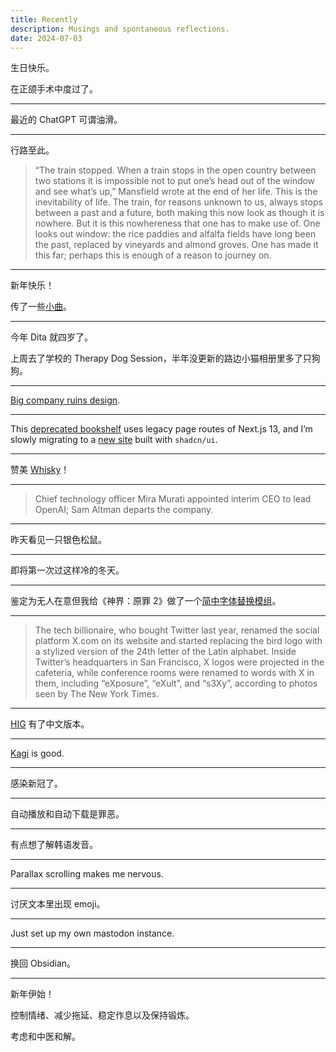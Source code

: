 ```yaml
---
title: Recently
description: Musings and spontaneous reflections.
date: 2024-07-03
---
```


<div className="step">

<DateDistance date="2024-07-03" />

生日快乐。

在正颌手术中度过了。

---

<DateDistance date="2024-03-06" />

最近的 ChatGPT 可谓油滑。

---

<DateDistance date="2024-02-21" />

行路至此。

> “The train stopped. When a train stops in the open country between two stations it is impossible not to put one’s head out of the window and see what’s up,” Mansfield wrote at the end of her life. This is the inevitability of life. The train, for reasons unknown to us, always stops between a past and a future, both making this now look as though it is nowhere. But it is this nowhereness that one has to make use of. One looks out window: the rice paddies and alfalfa fields have long been the past, replaced by vineyards and almond groves. One has made it this far; perhaps this is enough of a reason to journey on.

---

<DateDistance date="2024-02-09" />

新年快乐！

传了一些[小曲](https://untitled.stream/library/project/QRuC1mq18XuP9XW32J2KF)。

---

<DateDistance date="2024-01-21" />

今年 Dita 就四岁了。

上周去了学校的 Therapy Dog Session，半年没更新的路边小猫相册里多了只狗狗。

---

<Date date="2024-01-18" />

[Big company ruins design](https://www.notion.so/blog/introducing-notion-calendar).

---

<Date date="2024-01-08" />

This [deprecated bookshelf](https://library.not.cy/) uses legacy page routes of Next.js 13, and I’m slowly migrating to a [new site](https://neodb.not.cy/) built with `shadcn/ui`.

---

<Date date="2024-01-02" />

赞美 [Whisky](https://getwhisky.app/)！

---

<Date date="2023-11-17" />

> Chief technology officer Mira Murati appointed interim CEO to lead OpenAI; Sam Altman departs the company.

---

<Date date="2023-10-28" />

昨天看见一只银色松鼠。

---

<Date date="2023-10-07" />

即将第一次过这样冷的冬天。

---

<Date date="2023-08-17" />

鉴定为无人在意但我给《神界：原罪 2》做了一个[简中字体替换模组](https://drive.google.com/drive/folders/1lu5aLB3u2Ny7uiNMw0Ykd28IT_Zm85fQ?usp=sharing)。

---

<Date date="2023-07-25" />

> The tech billionaire, who bought Twitter last year, renamed the social platform X.com on its website and started replacing the bird logo with a stylized version of the 24th letter of the Latin alphabet. Inside Twitter’s headquarters in San Francisco, X logos were projected in the cafeteria, while conference rooms were renamed to words with X in them, including “eXposure”, “eXult”, and “s3Xy”, according to photos seen by The New York Times.

---

<Date date="2023-06-15" />

[HIG](https://developer.apple.com/cn/design/human-interface-guidelines) 有了中文版本。

---

<Date date="2023-05-24" />

[Kagi](https://kagi.com/) is good.

---

<Date date="2023-05-10" />

感染新冠了。

---

<Date date="2023-02-23" />

自动播放和自动下载是罪恶。

---

<Date date="2023-02-17" />

有点想了解韩语发音。

---

<Date date="2023-02-13" />

Parallax scrolling makes me nervous.

---

<Date date="2023-02-03" />

讨厌文本里出现 emoji。

---

<Date date="2023-01-28" />

Just set up my own mastodon instance.

---

<Date date="2023-01-12" />

换回 Obsidian。

---

<Date date="2023-01-01" />

新年伊始！

控制情绪、减少拖延、稳定作息以及保持锻炼。

考虑和中医和解。

</div>

